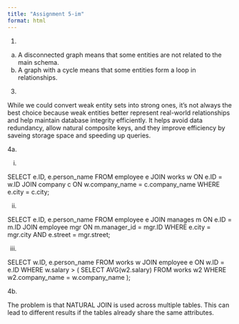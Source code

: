 ```yaml
---
title: "Assignment 5-im"
format: html
---
```


1.

a. A disconnected graph means that some entities are not related to the main schema. 
b. A graph with a cycle means that some entities form a loop in relationships. 

3.

While we could convert weak entity sets into strong ones, it’s not always the best choice because weak entities better represent real-world relationships and help maintain database integrity efficiently. It helps avoid data redundancy, allow natural composite keys, and they improve efficiency by saveing storage space and speeding up queries. 

4a.

i.

SELECT e.ID, e.person_name
FROM employee e
JOIN works w ON e.ID = w.ID
JOIN company c ON w.company_name = c.company_name
WHERE e.city = c.city;


ii.

SELECT e.ID, e.person_name
FROM employee e
JOIN manages m ON e.ID = m.ID
JOIN employee mgr ON m.manager_id = mgr.ID
WHERE e.city = mgr.city AND e.street = mgr.street;


iii.

SELECT w.ID, e.person_name
FROM works w
JOIN employee e ON w.ID = e.ID
WHERE w.salary > (
    SELECT AVG(w2.salary)
    FROM works w2
    WHERE w2.company_name = w.company_name
);


4b.

The problem is that NATURAL JOIN is used across multiple tables. This can lead to different results if the tables already share the same attributes. 
